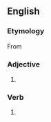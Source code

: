 ==English==

===Etymology===
From {{prefix|en|dis|coloured}}

===Adjective===
{{en-adj}}

# {{standard spelling of|from=British spelling|lang=en|discolored}}

===Verb===
{{head|en|verb form}}

# {{en-past of|discolour}}
